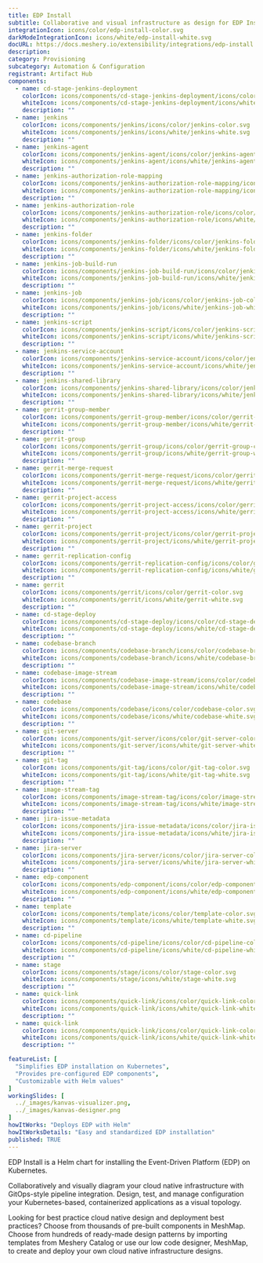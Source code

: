 ```yaml
---
title: EDP Install
subtitle: Collaborative and visual infrastructure as design for EDP Install
integrationIcon: icons/color/edp-install-color.svg
darkModeIntegrationIcon: icons/white/edp-install-white.svg
docURL: https://docs.meshery.io/extensibility/integrations/edp-install
description: 
category: Provisioning
subcategory: Automation & Configuration
registrant: Artifact Hub
components:
  - name: cd-stage-jenkins-deployment
    colorIcon: icons/components/cd-stage-jenkins-deployment/icons/color/cd-stage-jenkins-deployment-color.svg
    whiteIcon: icons/components/cd-stage-jenkins-deployment/icons/white/cd-stage-jenkins-deployment-white.svg
    description: ""
  - name: jenkins
    colorIcon: icons/components/jenkins/icons/color/jenkins-color.svg
    whiteIcon: icons/components/jenkins/icons/white/jenkins-white.svg
    description: ""
  - name: jenkins-agent
    colorIcon: icons/components/jenkins-agent/icons/color/jenkins-agent-color.svg
    whiteIcon: icons/components/jenkins-agent/icons/white/jenkins-agent-white.svg
    description: ""
  - name: jenkins-authorization-role-mapping
    colorIcon: icons/components/jenkins-authorization-role-mapping/icons/color/jenkins-authorization-role-mapping-color.svg
    whiteIcon: icons/components/jenkins-authorization-role-mapping/icons/white/jenkins-authorization-role-mapping-white.svg
    description: ""
  - name: jenkins-authorization-role
    colorIcon: icons/components/jenkins-authorization-role/icons/color/jenkins-authorization-role-color.svg
    whiteIcon: icons/components/jenkins-authorization-role/icons/white/jenkins-authorization-role-white.svg
    description: ""
  - name: jenkins-folder
    colorIcon: icons/components/jenkins-folder/icons/color/jenkins-folder-color.svg
    whiteIcon: icons/components/jenkins-folder/icons/white/jenkins-folder-white.svg
    description: ""
  - name: jenkins-job-build-run
    colorIcon: icons/components/jenkins-job-build-run/icons/color/jenkins-job-build-run-color.svg
    whiteIcon: icons/components/jenkins-job-build-run/icons/white/jenkins-job-build-run-white.svg
    description: ""
  - name: jenkins-job
    colorIcon: icons/components/jenkins-job/icons/color/jenkins-job-color.svg
    whiteIcon: icons/components/jenkins-job/icons/white/jenkins-job-white.svg
    description: ""
  - name: jenkins-script
    colorIcon: icons/components/jenkins-script/icons/color/jenkins-script-color.svg
    whiteIcon: icons/components/jenkins-script/icons/white/jenkins-script-white.svg
    description: ""
  - name: jenkins-service-account
    colorIcon: icons/components/jenkins-service-account/icons/color/jenkins-service-account-color.svg
    whiteIcon: icons/components/jenkins-service-account/icons/white/jenkins-service-account-white.svg
    description: ""
  - name: jenkins-shared-library
    colorIcon: icons/components/jenkins-shared-library/icons/color/jenkins-shared-library-color.svg
    whiteIcon: icons/components/jenkins-shared-library/icons/white/jenkins-shared-library-white.svg
    description: ""
  - name: gerrit-group-member
    colorIcon: icons/components/gerrit-group-member/icons/color/gerrit-group-member-color.svg
    whiteIcon: icons/components/gerrit-group-member/icons/white/gerrit-group-member-white.svg
    description: ""
  - name: gerrit-group
    colorIcon: icons/components/gerrit-group/icons/color/gerrit-group-color.svg
    whiteIcon: icons/components/gerrit-group/icons/white/gerrit-group-white.svg
    description: ""
  - name: gerrit-merge-request
    colorIcon: icons/components/gerrit-merge-request/icons/color/gerrit-merge-request-color.svg
    whiteIcon: icons/components/gerrit-merge-request/icons/white/gerrit-merge-request-white.svg
    description: ""
  - name: gerrit-project-access
    colorIcon: icons/components/gerrit-project-access/icons/color/gerrit-project-access-color.svg
    whiteIcon: icons/components/gerrit-project-access/icons/white/gerrit-project-access-white.svg
    description: ""
  - name: gerrit-project
    colorIcon: icons/components/gerrit-project/icons/color/gerrit-project-color.svg
    whiteIcon: icons/components/gerrit-project/icons/white/gerrit-project-white.svg
    description: ""
  - name: gerrit-replication-config
    colorIcon: icons/components/gerrit-replication-config/icons/color/gerrit-replication-config-color.svg
    whiteIcon: icons/components/gerrit-replication-config/icons/white/gerrit-replication-config-white.svg
    description: ""
  - name: gerrit
    colorIcon: icons/components/gerrit/icons/color/gerrit-color.svg
    whiteIcon: icons/components/gerrit/icons/white/gerrit-white.svg
    description: ""
  - name: cd-stage-deploy
    colorIcon: icons/components/cd-stage-deploy/icons/color/cd-stage-deploy-color.svg
    whiteIcon: icons/components/cd-stage-deploy/icons/white/cd-stage-deploy-white.svg
    description: ""
  - name: codebase-branch
    colorIcon: icons/components/codebase-branch/icons/color/codebase-branch-color.svg
    whiteIcon: icons/components/codebase-branch/icons/white/codebase-branch-white.svg
    description: ""
  - name: codebase-image-stream
    colorIcon: icons/components/codebase-image-stream/icons/color/codebase-image-stream-color.svg
    whiteIcon: icons/components/codebase-image-stream/icons/white/codebase-image-stream-white.svg
    description: ""
  - name: codebase
    colorIcon: icons/components/codebase/icons/color/codebase-color.svg
    whiteIcon: icons/components/codebase/icons/white/codebase-white.svg
    description: ""
  - name: git-server
    colorIcon: icons/components/git-server/icons/color/git-server-color.svg
    whiteIcon: icons/components/git-server/icons/white/git-server-white.svg
    description: ""
  - name: git-tag
    colorIcon: icons/components/git-tag/icons/color/git-tag-color.svg
    whiteIcon: icons/components/git-tag/icons/white/git-tag-white.svg
    description: ""
  - name: image-stream-tag
    colorIcon: icons/components/image-stream-tag/icons/color/image-stream-tag-color.svg
    whiteIcon: icons/components/image-stream-tag/icons/white/image-stream-tag-white.svg
    description: ""
  - name: jira-issue-metadata
    colorIcon: icons/components/jira-issue-metadata/icons/color/jira-issue-metadata-color.svg
    whiteIcon: icons/components/jira-issue-metadata/icons/white/jira-issue-metadata-white.svg
    description: ""
  - name: jira-server
    colorIcon: icons/components/jira-server/icons/color/jira-server-color.svg
    whiteIcon: icons/components/jira-server/icons/white/jira-server-white.svg
    description: ""
  - name: edp-component
    colorIcon: icons/components/edp-component/icons/color/edp-component-color.svg
    whiteIcon: icons/components/edp-component/icons/white/edp-component-white.svg
    description: ""
  - name: template
    colorIcon: icons/components/template/icons/color/template-color.svg
    whiteIcon: icons/components/template/icons/white/template-white.svg
    description: ""
  - name: cd-pipeline
    colorIcon: icons/components/cd-pipeline/icons/color/cd-pipeline-color.svg
    whiteIcon: icons/components/cd-pipeline/icons/white/cd-pipeline-white.svg
    description: ""
  - name: stage
    colorIcon: icons/components/stage/icons/color/stage-color.svg
    whiteIcon: icons/components/stage/icons/white/stage-white.svg
    description: ""
  - name: quick-link
    colorIcon: icons/components/quick-link/icons/color/quick-link-color.svg
    whiteIcon: icons/components/quick-link/icons/white/quick-link-white.svg
    description: ""
  - name: quick-link
    colorIcon: icons/components/quick-link/icons/color/quick-link-color.svg
    whiteIcon: icons/components/quick-link/icons/white/quick-link-white.svg
    description: ""

featureList: [
  "Simplifies EDP installation on Kubernetes",
  "Provides pre-configured EDP components",
  "Customizable with Helm values"
]
workingSlides: [
  ../_images/kanvas-visualizer.png,
  ../_images/kanvas-designer.png
]
howItWorks: "Deploys EDP with Helm"
howItWorksDetails: "Easy and standardized EDP installation"
published: TRUE
---
```

<p>
EDP Install is a Helm chart for installing the Event-Driven Platform (EDP) on Kubernetes.
</p>
<p>
    Collaboratively and visually diagram your cloud native infrastructure with GitOps-style pipeline integration. Design, test, and manage configuration your Kubernetes-based, containerized applications as a visual topology.
</p>
<p>
    Looking for best practice cloud native design and deployment best practices? Choose from thousands of pre-built components in MeshMap. Choose from hundreds of ready-made design patterns by importing templates from Meshery Catalog or use our low code designer, MeshMap, to create and deploy your own cloud native infrastructure designs.
</p>

